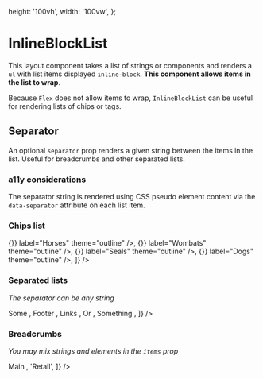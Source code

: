 

  height: '100vh',
  width: '100vw',
};

<Meta title="Components/Layout/InlineBlockList" decorators={[withKnobs]} component={InlineBlockList} />

# InlineBlockList

<Story name="Knobs">
  <InlineBlockList
    separator={text('separator', '✈️')}
    items={['New York', 'Paris', 'Schenectady', 'Los Angeles', 'Hong Kong']}
  />
</Story>

This layout component takes a list of strings or components and renders a `ul` with list
items displayed `inline-block`. **This component allows items in the list to wrap**.

Because `Flex` does not allow items to wrap, `InlineBlockList` can be useful for rendering
lists of chips or tags.

## Separator

An optional `separator` prop renders a given string between the items in the list. Useful
for breadcrumbs and other separated lists.

### a11y considerations
The separator string is rendered using CSS pseudo element content via the `data-separator`
attribute on each list item.

<Props of={InlineBlockList} />

### Chips list

<Preview>
  <Story name="Chips list">
    <InlineBlockList
      items={[
        <Chip key="horses" onClose={() => {}} label="Horses" theme="outline" />,
        <Chip key="wombats" onClose={() => {}} label="Wombats" theme="outline" />,
        <Chip key="seals" onClose={() => {}} label="Seals" theme="outline" />,
        <Chip key="dogs" onClose={() => {}} label="Dogs" theme="outline" />,
      ]}
    />
  </Story>
</Preview>

### Separated lists
*The separator can be any string*

<Preview>
  <Story name="Separated lists">
    <div>
      <div className="padding--all">
        <InlineBlockList
          separator={select(
            'Separator',
            {
              Pipe: '|',
              Middot: '・',
              Claps: '👏',
            },
            '|'
          )}
          items={[
            <a key="some" className="type--link">
              Some
            </a>,
            <a key="footer" className="type--link">
              Footer
            </a>,
            <a key="links" className="type--link">
              Links
            </a>,
            <a key="or" className="type--link">
              Or
            </a>,
            <a key="something" className="type--link">
              Something
            </a>,
          ]}
        />
      </div>
    </div>
  </Story>
</Preview>

### Breadcrumbs
*You may mix strings and elements in the `items` prop*

<Preview>
  <Story name="Breadcrumbs">
    <div>
      <div className="padding--all">
        <InlineBlockList
          separator="/"
          items={[
            <a key="main" className="type--link">
              Main
            </a>,
            'Retail',
          ]}
        />
      </div>
      <div className="padding--all">
        <InlineBlockList separator=">" items={['Market Sizings', 'Retail', 'India']} />
      </div>
    </div>
  </Story>
</Preview>
